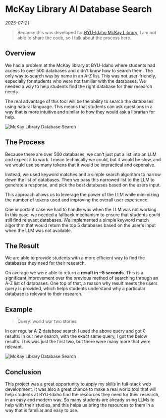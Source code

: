 
# McKay Library AI Database Search

_2025-07-21_

> Because this was developed for [BYU-Idaho McKay Library](https://library.byui.edu), I am not able to share the code, so I talk about the process here.

## Overview

We had a problem at the McKay library at BYU-Idaho where students had access to over 500 databases and didn't know how to search them. The only way to search was by name in an A-Z list. This was not user-friendly, especially for students who were not familiar with the databases. We needed a way to help students find the right database for their research needs.

The real advantage of this tool will be the ability to search the databases using natural language. This means that students can ask questions in a way that is more intuitive and similar to how they would ask a librarian for help.

<Image
    src="/blog/mckay-db-search/app-homepage.png"
    alt="McKay Library Database Search"
    width={700}
    height={400}
    className="mx-auto my-4 rounded-lg shadow-lg"
/>

## The Process

Because there are over 500 databases, we can't just put a list into an LLM and expect it to work. I mean technically we could, but it would be slow, and we would use so many tokens that it would be impractical and expensive.

Instead, we used keyword matches and a simple search algorithm to narrow down the list of databases. Then we pass this narrowed list to the LLM to generate a response, and pick the best databases based on the users input.

This approach allows us to leverage the power of the LLM while minimizing the number of tokens used and improving the overall user experience.

One important case we had to handle was when the LLM was not working. In this case, we needed a fallback mechanism to ensure that students could still find relevant databases. We implemented a simple keyword match algorithm that would return the top 5 databases based on the user's input when the LLM was not available.

## The Result

We are able to provide students with a more efficient way to find the databases they need for their research.

On average we were able to return a **result in ~5 seconds**. This is a significant improvement over the previous method of searching through an A-Z list of databases. One top of that, a reason why result meets the users query is provided, which helps students understand why a particular database is relevant to their research.

## Example

> Query: world war two stories

In our regular A-Z database search I used the above query and got 0 results. In our new search, with the exact same query, I got the below results. This was just the first two, but there were many more that were relevant.

<Image
    src="/blog/mckay-db-search/query-results.png"
    alt="McKay Library Database Search"
    width={500}
    height={300}
    className="mx-auto my-4 rounded-lg shadow-lg"
/>

## Conclusion

This project was a great opportunity to apply my skills in full-stack web development. It was also a great chance to make a real world tool that will help students at BYU-Idaho find the resources they need for their research, in an easy and modern way. So many students are already using LLMs to help with their studies, and this helps us bring the resources to them in a way that is familiar and easy to use.

